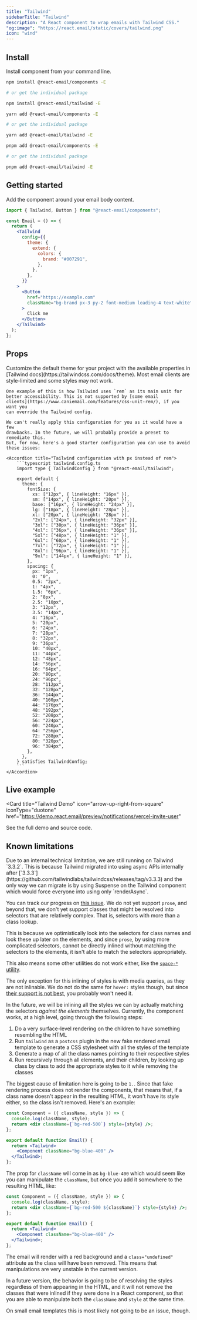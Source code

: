 ```yaml
---
title: "Tailwind"
sidebarTitle: "Tailwind"
description: "A React component to wrap emails with Tailwind CSS."
"og:image": "https://react.email/static/covers/tailwind.png"
icon: "wind"
---
```



## Install

Install component from your command line.

<CodeGroup>

```sh npm
npm install @react-email/components -E

# or get the individual package

npm install @react-email/tailwind -E
```

```sh yarn
yarn add @react-email/components -E

# or get the individual package

yarn add @react-email/tailwind -E
```

```sh pnpm
pnpm add @react-email/components -E

# or get the individual package

pnpm add @react-email/tailwind -E
```

</CodeGroup>

## Getting started

Add the component around your email body content.

```jsx
import { Tailwind, Button } from "@react-email/components";

const Email = () => {
  return (
    <Tailwind
      config={{
        theme: {
          extend: {
            colors: {
              brand: "#007291",
            },
          },
        },
      }}
    >
      <Button
        href="https://example.com"
        className="bg-brand px-3 py-2 font-medium leading-4 text-white"
      >
        Click me
      </Button>
    </Tailwind>
  );
};
```

## Props

<ResponseField name="config" type="object">
  Customize the default theme for your project with the available properties in
  [Tailwind docs](https://tailwindcss.com/docs/theme).
</ResponseField>

<Info>
    Most email clients are style-limited and some styles may not work.
    
    One example of this is how Tailwind uses `rem` as its main unit for 
    better accessibility. This is not supported by [some email
    clients](https://www.caniemail.com/features/css-unit-rem/), if you want you
    can override the Tailwind config.

    We can't really apply this configuration for you as it would have a few
    drawbacks. In the future, we will probably provide a preset to remediate this.
    But, for now, here's a good starter configuration you can use to avoid these issues:

    <Accordion title="Tailwind configuration with px instead of rem">
        ```typescript tailwind.config.ts
        import type { TailwindConfig } from "@react-email/tailwind";

        export default {
          theme: {
            fontSize: {
              xs: ["12px", { lineHeight: "16px" }],
              sm: ["14px", { lineHeight: "20px" }],
              base: ["16px", { lineHeight: "24px" }],
              lg: ["18px", { lineHeight: "28px" }],
              xl: ["20px", { lineHeight: "28px" }],
              "2xl": ["24px", { lineHeight: "32px" }],
              "3xl": ["30px", { lineHeight: "36px" }],
              "4xl": ["36px", { lineHeight: "36px" }],
              "5xl": ["48px", { lineHeight: "1" }],
              "6xl": ["60px", { lineHeight: "1" }],
              "7xl": ["72px", { lineHeight: "1" }],
              "8xl": ["96px", { lineHeight: "1" }],
              "9xl": ["144px", { lineHeight: "1" }],
            },
            spacing: {
              px: "1px",
              0: "0",
              0.5: "2px",
              1: "4px",
              1.5: "6px",
              2: "8px",
              2.5: "10px",
              3: "12px",
              3.5: "14px",
              4: "16px",
              5: "20px",
              6: "24px",
              7: "28px",
              8: "32px",
              9: "36px",
              10: "40px",
              11: "44px",
              12: "48px",
              14: "56px",
              16: "64px",
              20: "80px",
              24: "96px",
              28: "112px",
              32: "128px",
              36: "144px",
              40: "160px",
              44: "176px",
              48: "192px",
              52: "208px",
              56: "224px",
              60: "240px",
              64: "256px",
              72: "288px",
              80: "320px",
              96: "384px",
            },
          },
        } satisfies TailwindConfig;
        ```
    </Accordion>
</Info>

## Live example

<Card
  title="Tailwind Demo"
  icon="arrow-up-right-from-square"
  iconType="duotone"
  href="https://demo.react.email/preview/notifications/vercel-invite-user"
>
  See the full demo and source code.
</Card>

<Support/>

## Known limitations

<AccordionGroup>
  <Accordion title="Support up to Tailwind v3.3.2">
    Due to an internal technical limitation, we are still running on Tailwind `3.3.2`. This is 
because Tailwind migrated into using async APIs internally after [`3.3.3`](https://github.com/tailwindlabs/tailwindcss/releases/tag/v3.3.3)
and the only way we can migrate is by using Suspense on the Tailwind component which would
force everyone into using only `renderAsync`.

You can track our progress on [this issue](https://github.com/resend/react-email/issues/1372).
  </Accordion>
  <Accordion title="No support for prose from @tailwindcss/typography">
    We do not yet support `prose`, and beyond that, we don't yet support classes that might
be resolved into selectors that are relatively complex. That is, selectors with more
than a class lookup.

This is because we optimistically look into the selectors for class names
and look these up later on the elements, and since `prose`, by using more complicated selectors, 
cannot be directly inlined without matching the selectors to the elements, it isn't able to
match the selectors appropriately.

This also means some other utilities do not work either, like the [`space-*` utility](https://tailwindcss.com/docs/space).

The only exception for this inlining of styles is with media queries, as they are not inlinable. We do not
do the same for `hover:` styles though, but since [their support is not best](https://www.caniemail.com/features/css-pseudo-class-hover/), you probably won't need it.

In the future, we will be inlining all the styles we can by actually matching the 
selectors *against the elements* themselves.
  </Accordion>
  <Accordion title="Limitations when trying to manipulate classes">
    Currently, the component works, at a high level, going through the following steps:

1. Do a very surface-level rendering on the children to have something resembling the HTML
2. Run `tailwind` as a `postcss` plugin in the new fake rendered email template to generate a CSS stylesheet with all the styles of the template
3. Generate a map of all the class names pointing to their respective styles
4. Run recursively through all elements, and their children, by looking up class by class to add the appropriate styles to it while removing the classes

The biggest cause of limitation here is going to be `1.`. Since that fake rendering process does not render
the components, that means that, if a class name doesn't appear in the resulting HTML, it won't have
its style either, so the class isn't removed. Here's an example:

```jsx
const Component = ({ className, style }) => {
  console.log(className, style);
  return <div className={`bg-red-500`} style={style} />;
};

export default function Email() {
  return <Tailwind>
    <Component className="bg-blue-400" />
  </Tailwind>;
};
```

The prop for `className` will come in as `bg-blue-400` which would seem like you can manipulate the `className`,
but once you add it somewhere to the resulting HTML, like:

```jsx
const Component = ({ className, style }) => {
  console.log(className, style);
  return <div className={`bg-red-500 ${className}`} style={style} />;
};

export default function Email() {
  return <Tailwind>
    <Component className="bg-blue-400" />
  </Tailwind>;
};
```

The email will render with a red background and a `class="undefined"` attribute as the class will have
been removed. This means that manipulations are very unstable in the current version. 

In a future version, the behavior is going to be of resolving the styles regardless of them appearing
in the HTML, and it will not remove the classes that were inlined if they were done in a React component,
so that you are able to manipulate both the `className` and `style` at the same time.

On small email templates this is most likely not going to be an issue, though.
  </Accordion>
</AccordionGroup>
